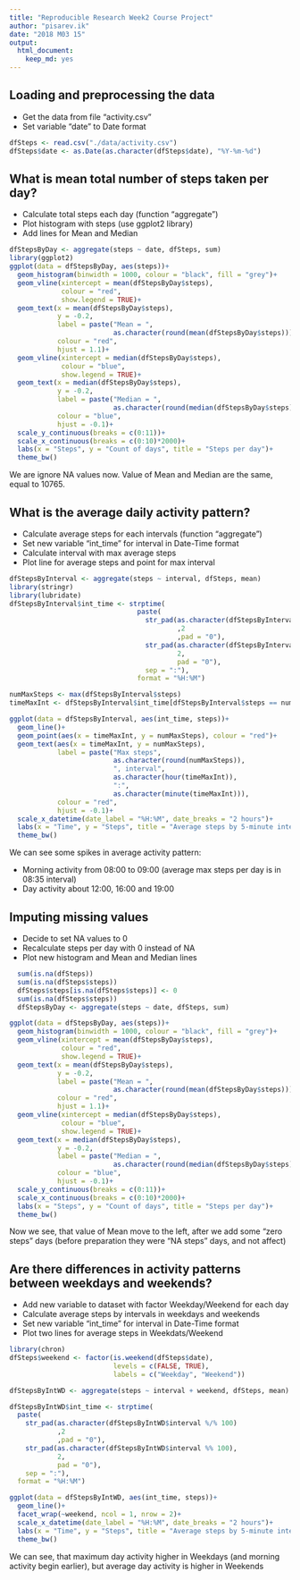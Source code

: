 ```yaml
---
title: "Reproducible Research Week2 Course Project"
author: "pisarev.ik"
date: "2018 M03 15"
output: 
  html_document: 
    keep_md: yes
---
```



## Loading and preprocessing the data
- Get the data from file "activity.csv"
- Set variable "date" to Date format
```r
dfSteps <- read.csv("./data/activity.csv")
dfSteps$date <- as.Date(as.character(dfSteps$date), "%Y-%m-%d")
```
## What is mean total number of steps taken per day?
- Calculate total steps each day (function "aggregate")
- Plot histogram with steps (use ggplot2 library)
- Add lines for Mean and Median
```r
dfStepsByDay <- aggregate(steps ~ date, dfSteps, sum)
library(ggplot2)
ggplot(data = dfStepsByDay, aes(steps))+
  geom_histogram(binwidth = 1000, colour = "black", fill = "grey")+
  geom_vline(xintercept = mean(dfStepsByDay$steps),
             colour = "red",
             show.legend = TRUE)+
  geom_text(x = mean(dfStepsByDay$steps),
            y = -0.2,
            label = paste("Mean = ",
                          as.character(round(mean(dfStepsByDay$steps)))),
            colour = "red",
            hjust = 1.1)+
  geom_vline(xintercept = median(dfStepsByDay$steps),
             colour = "blue",
             show.legend = TRUE)+
  geom_text(x = median(dfStepsByDay$steps),
            y = -0.2,
            label = paste("Median = ",
                          as.character(round(median(dfStepsByDay$steps)))),
            colour = "blue",
            hjust = -0.1)+
  scale_y_continuous(breaks = c(0:11))+
  scale_x_continuous(breaks = c(0:10)*2000)+
  labs(x = "Steps", y = "Count of days", title = "Steps per day")+
  theme_bw()
```

We are ignore NA values now.
Value of Mean and Median are the same, equal to 10765.

## What is the average daily activity pattern?
- Calculate average steps for each intervals (function "aggregate")
- Set new variable "int_time" for interval in Date-Time format
- Calculate interval with max average steps
- Plot line for average steps and point for max interval
```r
dfStepsByInterval <- aggregate(steps ~ interval, dfSteps, mean)
library(stringr)
library(lubridate)
dfStepsByInterval$int_time <- strptime(
                                paste(
                                  str_pad(as.character(dfStepsByInterval$interval %/% 100)
                                          ,2
                                          ,pad = "0"),
                                  str_pad(as.character(dfStepsByInterval$interval %% 100),
                                          2,
                                          pad = "0"),
                                  sep = ":"),
                                format = "%H:%M")

numMaxSteps <- max(dfStepsByInterval$steps)
timeMaxInt <- dfStepsByInterval$int_time[dfStepsByInterval$steps == numMaxSteps]

ggplot(data = dfStepsByInterval, aes(int_time, steps))+
  geom_line()+
  geom_point(aes(x = timeMaxInt, y = numMaxSteps), colour = "red")+
  geom_text(aes(x = timeMaxInt, y = numMaxSteps),
            label = paste("Max steps",
                          as.character(round(numMaxSteps)),
                          ", interval",
                          as.character(hour(timeMaxInt)),
                          ":",
                          as.character(minute(timeMaxInt))),
            colour = "red",
            hjust = -0.1)+
  scale_x_datetime(date_label = "%H:%M", date_breaks = "2 hours")+
  labs(x = "Time", y = "Steps", title = "Average steps by 5-minute interval")+
  theme_bw()
```

We can see some spikes in average activity pattern:

- Morning activity from 08:00 to 09:00 (average max steps per day is in 08:35 interval)
- Day activity about 12:00, 16:00 and 19:00

## Imputing missing values
- Decide to set NA values to 0
- Recalculate steps per day with 0 instead of NA
- Plot new histogram and Mean and Median lines
```r
  sum(is.na(dfSteps))
  sum(is.na(dfSteps$steps))
  dfSteps$steps[is.na(dfSteps$steps)] <- 0
  sum(is.na(dfSteps$steps))
  dfStepsByDay <- aggregate(steps ~ date, dfSteps, sum)

ggplot(data = dfStepsByDay, aes(steps))+
  geom_histogram(binwidth = 1000, colour = "black", fill = "grey")+
  geom_vline(xintercept = mean(dfStepsByDay$steps),
             colour = "red",
             show.legend = TRUE)+
  geom_text(x = mean(dfStepsByDay$steps),
            y = -0.2,
            label = paste("Mean = ",
                          as.character(round(mean(dfStepsByDay$steps)))),
            colour = "red",
            hjust = 1.1)+
  geom_vline(xintercept = median(dfStepsByDay$steps),
             colour = "blue",
             show.legend = TRUE)+
  geom_text(x = median(dfStepsByDay$steps),
            y = -0.2,
            label = paste("Median = ",
                          as.character(round(median(dfStepsByDay$steps)))),
            colour = "blue",
            hjust = -0.1)+
  scale_y_continuous(breaks = c(0:11))+
  scale_x_continuous(breaks = c(0:10)*2000)+
  labs(x = "Steps", y = "Count of days", title = "Steps per day")+
  theme_bw()
```

Now we see, that value of Mean move to the left, after we add some "zero steps" days (before preparation they were "NA steps" days, and not affect)

## Are there differences in activity patterns between weekdays and weekends?
- Add new variable to dataset with factor Weekday/Weekend for each day
- Calculate average steps by intervals in weekdays and weekends
- Set new variable "int_time" for interval in Date-Time format
- Plot two lines for average steps in Weekdats/Weekend
```r
library(chron)
dfSteps$weekend <- factor(is.weekend(dfSteps$date),
                          levels = c(FALSE, TRUE),
                          labels = c("Weekday", "Weekend"))

dfStepsByIntWD <- aggregate(steps ~ interval + weekend, dfSteps, mean)

dfStepsByIntWD$int_time <- strptime(
  paste(
    str_pad(as.character(dfStepsByIntWD$interval %/% 100)
            ,2
            ,pad = "0"),
    str_pad(as.character(dfStepsByIntWD$interval %% 100),
            2,
            pad = "0"),
    sep = ":"),
  format = "%H:%M")

ggplot(data = dfStepsByIntWD, aes(int_time, steps))+
  geom_line()+
  facet_wrap(~weekend, ncol = 1, nrow = 2)+
  scale_x_datetime(date_label = "%H:%M", date_breaks = "2 hours")+
  labs(x = "Time", y = "Steps", title = "Average steps by 5-minute interval, weekday/weekend")+
  theme_bw()
```

We can see, that maximum day activity higher in Weekdays (and morning activity begin earlier), but average day activity is higher in Weekends